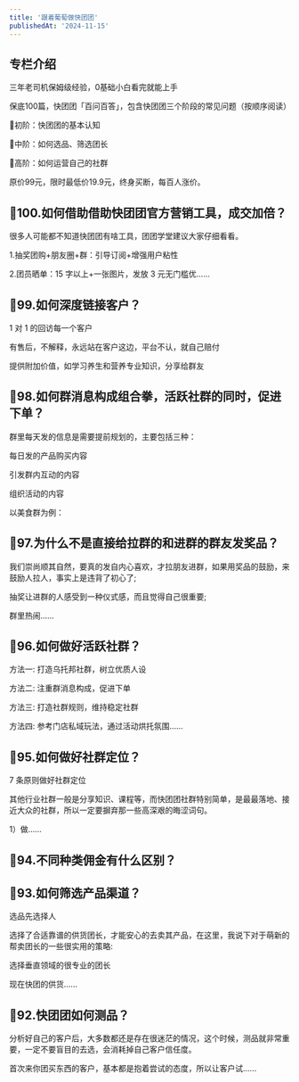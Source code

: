 ```yaml
---
title: '跟着葡萄做快团团'
publishedAt: '2024-11-15'
---
```


## 专栏介绍

三年老司机保姆级经验，0基础小白看完就能上手

保底100篇，快团团「百问百答」，包含快团团三个阶段的常见问题（按顺序阅读）

📗初阶：快团团的基本认知

📙中阶：如何选品、筛选团长

📕高阶：如何运营自己的社群

原价99元，限时最低价19.9元，终身买断，每百人涨价。

## 📕100.如何借助借助快团团官方营销工具，成交加倍？
很多人可能都不知道快团团有啥工具，团团学堂建议大家仔细看看。

1.抽奖团购+朋友圈+群：引导订阅+增强用户粘性

2.团员晒单：15 字以上+一张图片，发放 3 元无门槛优......

## 📕99.如何深度链接客户？
1 对 1 的回访每一个客户

有售后，不解释，永远站在客户这边，平台不认，就自己赔付

提供附加价值，如学习养生和营养专业知识，分享给群友

## 📕98.如何群消息构成组合拳，活跃社群的同时，促进下单？
群里每天发的信息是需要提前规划的，主要包括三种：

每日发的产品购买内容

引发群内互动的内容

组织活动的内容

以美食群为例：

## 📕97.为什么不是直接给拉群的和进群的群友发奖品？
我们崇尚顺其自然，要真的发自内心喜欢，才拉朋友进群，如果用奖品的鼓励，来鼓励人拉人，事实上是违背了初心了;

抽奖让进群的人感受到一种仪式感，而且觉得自己很重要;

群里热闹......

## 📕96.如何做好活跃社群？
方法一: 打造乌托邦社群，树立优质人设

方法二: 注重群消息构成，促进下单

方法三: 打造社群规则，维持稳定社群

方法四: 参考门店私域玩法，通过活动烘托氛围......

## 📕95.如何做好社群定位？
7 条原则做好社群定位

其他行业社群一般是分享知识、课程等，而快团团社群特别简单，是最最落地、接近大众的社群，所以一定要摒弃那一些高深艰的晦涩词句。

1）做......

## 📕94.不同种类佣金有什么区别？
## 📕93.如何筛选产品渠道？
选品先选择人

选择了合适靠谱的供货团长，才能安心的去卖其产品，在这里，我说下对于萌新的帮卖团长的一些很实用的策略:

选择垂直领域的很专业的团长

现在快团的供货......

## 📕92.快团团如何测品？
分析好自己的客户后，大多数都还是存在很迷茫的情况，这个时候，测品就非常重要，一定不要盲目的去选，会消耗掉自己客户信任度。

首次来你团买东西的客户，基本都是抱着尝试的态度，所以让客户试......

